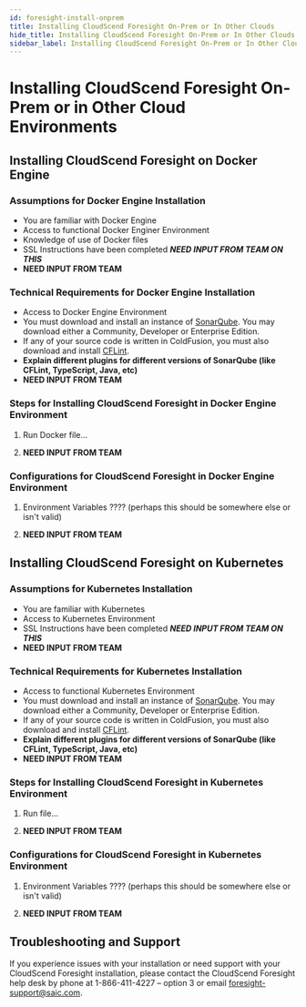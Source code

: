 ```yaml
---
id: foresight-install-onprem
title: Installing CloudScend Foresight On-Prem or In Other Clouds
hide_title: Installing CloudScend Foresight On-Prem or In Other Clouds
sidebar_label: Installing CloudScend Foresight On-Prem or In Other Clouds
---
```


# Installing CloudScend Foresight On-Prem or in Other Cloud Environments

## Installing CloudScend Foresight on Docker Engine

### Assumptions for Docker Engine Installation

- You are familiar with Docker Engine
- Access to functional Docker Enginer Environment
- Knowledge of use of Docker files
- SSL Instructions have been completed **_NEED INPUT FROM TEAM ON THIS_**
- **NEED INPUT FROM TEAM**

### Technical Requirements for Docker Engine Installation

- Access to Docker Engine Environment
- You must download and install an instance of [SonarQube](https://www.sonarqube.org/downloads/). You may download either a Community, Developer or Enterprise Edition.
- If any of your source code is written in ColdFusion, you must also download and install [CFLint](https://github.com/stepstone-tech/sonar-coldfusion/releases/tag/2.0.0).
- **Explain different plugins for different versions of SonarQube (like CFLint, TypeScript, Java, etc)**
- **NEED INPUT FROM TEAM**

### Steps for Installing CloudScend Foresight in Docker Engine Environment

1. Run Docker file...

2. **NEED INPUT FROM TEAM**

### Configurations for CloudScend Foresight in Docker Engine Environment

1. Environment Variables ???? (perhaps this should be somewhere else or isn't valid)

2. **NEED INPUT FROM TEAM**

## Installing CloudScend Foresight on Kubernetes

### Assumptions for Kubernetes Installation

- You are familiar with Kubernetes
- Access to Kubernetes Environment
- SSL Instructions have been completed **_NEED INPUT FROM TEAM ON THIS_**
- **NEED INPUT FROM TEAM**

### Technical Requirements for Kubernetes Installation

- Access to functional Kubernetes Environment
- You must download and install an instance of [SonarQube](https://www.sonarqube.org/downloads/). You may download either a Community, Developer or Enterprise Edition.
- If any of your source code is written in ColdFusion, you must also download and install [CFLint](https://github.com/stepstone-tech/sonar-coldfusion/releases/tag/2.0.0).
- **Explain different plugins for different versions of SonarQube (like CFLint, TypeScript, Java, etc)**
- **NEED INPUT FROM TEAM**

### Steps for Installing CloudScend Foresight in Kubernetes Environment

1. Run file...

2. **NEED INPUT FROM TEAM**

### Configurations for CloudScend Foresight in Kubernetes Environment

1. Environment Variables ???? (perhaps this should be somewhere else or isn't valid)

2. **NEED INPUT FROM TEAM**

## Troubleshooting and Support

If you experience issues with your installation or need support with your CloudScend Foresight installation, please contact the CloudScend Foresight help desk by phone at 1-866-411-4227 – option 3 or email foresight-support@saic.com.
